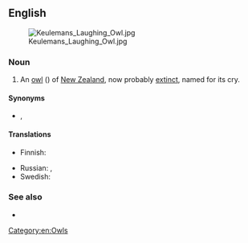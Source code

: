==English==
[[Image:Keulemans Laughing Owl.jpg|thumb]]

===Noun===
{{en-noun}}

# An [[owl]] ({{taxlink|Sceloglaux albifacies|species|noshow=1}}) of [[New Zealand]], now probably [[extinct]], named for its cry.

====Synonyms====
* {{l|en|whekau}}, {{l|en|white-faced owl}}

====Translations====
{{trans-top|''Sceloglaux albifacies''}}
* Finnish: {{t+|fi|kirkupöllö}}
{{trans-mid}}
* Russian: {{t|ru|смею́щаяся сова́|f}}, {{t|ru|новозела́ндская сова́-хохоту́нья|f}}
* Swedish: {{t|sv|skrattuggla|c}}
{{trans-bottom}}

===See also===
* {{projectlink|wikipedia}}

[[Category:en:Owls]]